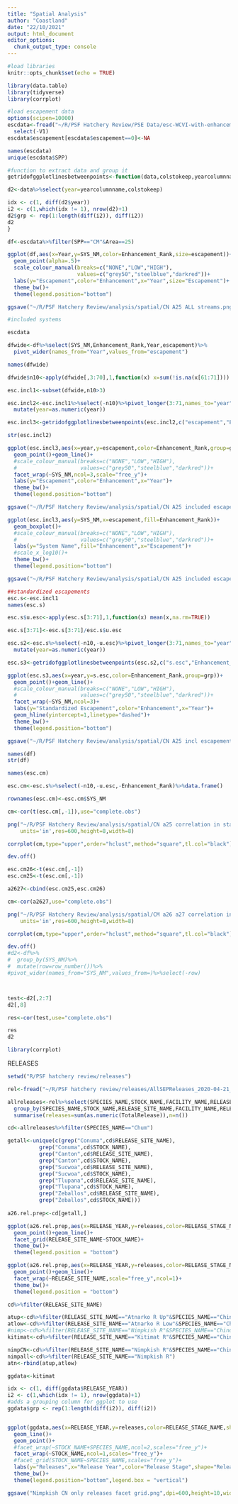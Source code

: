 ---
title: "Spatial Analysis"
author: "Coastland"
date: "22/10/2021"
output: html_document
editor_options: 
  chunk_output_type: console
---

```{r setup, include=FALSE}
#load libraries
knitr::opts_chunk$set(echo = TRUE)

library(data.table)
library(tidyverse)
library(corrplot)

```

```{r}
#load escapement data
options(scipen=10000)
escdata<-fread("~/R/PSF Hatchery Review/PSE Data/esc-WCVI-with-enhancement-rankings.csv")%>%
  select(-V1)
escdata$escapement[escdata$escapement==0]<-NA

names(escdata)
unique(escdata$SPP)
```


```{r}
#function to extract data and group it
getridofggplotlinesbetweenpoints<-function(data,colstokeep,yearcolumnname) {

d2<-data%>%select(year=yearcolumnname,colstokeep)

idx <- c(1, diff(d2$year))
i2 <- c(1,which(idx != 1), nrow(d2)+1)
d2$grp <- rep(1:length(diff(i2)), diff(i2))
d2
}
```


```{r}
df<-escdata%>%filter(SPP=="CM"&Area==25)

ggplot(df,aes(x=Year,y=SYS_NM,color=Enhancement_Rank,size=escapement))+
  geom_point(alpha=.5)+
  scale_colour_manual(breaks=c("NONE","LOW","HIGH"),
                      values=c("grey50","steelblue","darkred"))+
  labs(y="Escapement",color="Enhancement",x="Year",size="Escapement")+
  theme_bw()+
  theme(legend.position="bottom")

ggsave("~/R/PSF Hatchery Review/analysis/spatial/CN A25 ALL streams.png",dpi=600,height=10,width=8)

```

```{r}

#included systems

escdata

dfwide<-df%>%select(SYS_NM,Enhancement_Rank,Year,escapement)%>%
  pivot_wider(names_from="Year",values_from="escapement")

names(dfwide)

dfwide$n10<-apply(dfwide[,3:70],1,function(x) x=sum(!is.na(x[61:71])))

esc.incl1<-subset(dfwide,n10>3)

esc.incl2<-esc.incl1%>%select(-n10)%>%pivot_longer(3:71,names_to="year",values_to="escapement")%>%
  mutate(year=as.numeric(year))

esc.incl3<-getridofggplotlinesbetweenpoints(esc.incl2,c("escapement","Enhancement_Rank","SYS_NM"),"year")

str(esc.incl2)

ggplot(esc.incl3,aes(x=year,y=escapement,color=Enhancement_Rank,group=grp))+
  geom_point()+geom_line()+
  #scale_colour_manual(breaks=c("NONE","LOW","HIGH"),
  #                    values=c("grey50","steelblue","darkred"))+
  facet_wrap(~SYS_NM,ncol=3,scale="free_y")+
  labs(y="Escapement",color="Enhancement",x="Year")+
  theme_bw()+
  theme(legend.position="bottom")

ggsave("~/R/PSF Hatchery Review/analysis/spatial/CN A25 included escapement streams.png",dpi=600,height=10,width=8)

ggplot(esc.incl3,aes(y=SYS_NM,x=escapement,fill=Enhancement_Rank))+
  geom_boxplot()+
  #scale_colour_manual(breaks=c("NONE","LOW","HIGH"),
  #                    values=c("grey50","steelblue","darkred"))+
  labs(y="System Name",fill="Enhancement",x="Escapement")+
  #scale_x_log10()+
  theme_bw()+
  theme(legend.position="bottom")

ggsave("~/R/PSF Hatchery Review/analysis/spatial/CN A25 included escapement streams boxplot.png",dpi=600,height=10,width=8)

##standardized escapements
esc.s<-esc.incl1
names(esc.s)

esc.s$u.esc<-apply(esc.s[3:71],1,function(x) mean(x,na.rm=TRUE))

esc.s[3:71]<-esc.s[3:71]/esc.s$u.esc

esc.s2<-esc.s%>%select(-n10,-u.esc)%>%pivot_longer(3:71,names_to="year",values_to="s.esc")%>%
  mutate(year=as.numeric(year))

esc.s3<-getridofggplotlinesbetweenpoints(esc.s2,c("s.esc","Enhancement_Rank","SYS_NM"),"year")

ggplot(esc.s3,aes(x=year,y=s.esc,color=Enhancement_Rank,group=grp))+
  geom_point()+geom_line()+
  #scale_colour_manual(breaks=c("NONE","LOW","HIGH"),
  #                    values=c("grey50","steelblue","darkred"))+
  facet_wrap(~SYS_NM,ncol=3)+
  labs(y="Standardized Escapement",color="Enhancement",x="Year")+
  geom_hline(yintercept=1,linetype="dashed")+
  theme_bw()+
  theme(legend.position="bottom")

ggsave("~/R/PSF Hatchery Review/analysis/spatial/CN A25 incl escapement streams standardized.png",dpi=600,height=10,width=8)

```

```{r}
names(df)
str(df)

names(esc.cm)

esc.cm<-esc.s%>%select(-n10,-u.esc,-Enhancement_Rank)%>%data.frame()

rownames(esc.cm)<-esc.cm$SYS_NM

cm<-cor(t(esc.cm[,-1]),use="complete.obs")

png("~/R/PSF Hatchery Review/analysis/spatial/CN a25 correlation in stand escapement.png",
    units='in',res=600,height=8,width=8)

corrplot(cm,type="upper",order="hclust",method="square",tl.col="black")

dev.off()
```


```{r}
esc.cm26<-t(esc.cm[,-1])
esc.cm25<-t(esc.cm[,-1])

a2627<-cbind(esc.cm25,esc.cm26)

cm<-cor(a2627,use="complete.obs")

png("~/R/PSF Hatchery Review/analysis/spatial/CM a26 a27 correlation in stand escapement.png",
    units='in',res=600,height=8,width=8)

corrplot(cm,type="upper",order="hclust",method="square",tl.col="black")

dev.off()
#d2<-df%>%
#  group_by(SYS_NM)%>%
#  mutate(row=row_number())%>%
#pivot_wider(names_from="SYS_NM",values_from=)%>%select(-row)



test<-d2[,2:7]
d2[,8]

res<-cor(test,use="complete.obs")

res
d2

library(corrplot)


```
RELEASES
```{r}
setwd("R/PSF hatchery review/releases")

rel<-fread("~/R/PSF hatchery review/releases/AllSEPReleases_2020-04-21_Original.csv")

allreleases<-rel%>%select(SPECIES_NAME,STOCK_NAME,FACILITY_NAME,RELEASE_SITE_NAME,RELEASE_STAGE_NAME,TotalRelease,RELEASE_YEAR)%>%
  group_by(SPECIES_NAME,STOCK_NAME,RELEASE_SITE_NAME,FACILITY_NAME,RELEASE_STAGE_NAME,RELEASE_YEAR)%>%
  summarise(releases=sum(as.numeric(TotalRelease)),n=n())

cd<-allreleases%>%filter(SPECIES_NAME=="Chum")

getall<-unique(c(grep("Conuma",cd$RELEASE_SITE_NAME),
          grep("Conuma",cd$STOCK_NAME),
          grep("Canton",cd$RELEASE_SITE_NAME),
          grep("Canton",cd$STOCK_NAME),
          grep("Sucwoa",cd$RELEASE_SITE_NAME),
          grep("Sucwoa",cd$STOCK_NAME),
          grep("Tlupana",cd$RELEASE_SITE_NAME),
          grep("Tlupana",cd$STOCK_NAME),
          grep("Zeballos",cd$RELEASE_SITE_NAME),
          grep("Zeballos",cd$STOCK_NAME)))
          
a26.rel.prep<-cd[getall,]

ggplot(a26.rel.prep,aes(x=RELEASE_YEAR,y=releases,color=RELEASE_STAGE_NAME))+
  geom_point()+geom_line()+
  facet_grid(RELEASE_SITE_NAME~STOCK_NAME)+
  theme_bw()+
  theme(legend.position = "bottom")

ggplot(a26.rel.prep,aes(x=RELEASE_YEAR,y=releases,color=RELEASE_STAGE_NAME,shape=STOCK_NAME))+
  geom_point()+geom_line()+
  facet_wrap(~RELEASE_SITE_NAME,scale="free_y",ncol=1)+
  theme_bw()+
  theme(legend.position = "bottom")
```


```{r}
cd%>%filter(RELEASE_SITE_NAME)

atup<-cd%>%filter(RELEASE_SITE_NAME=="Atnarko R Up"&SPECIES_NAME=="Chinook")
atlow<-cd%>%filter(RELEASE_SITE_NAME=="Atnarko R Low"&SPECIES_NAME=="Chinook")
#nimp<-cd%>%filter(RELEASE_SITE_NAME=="Nimpkish R"&SPECIES_NAME=="Chinook")
kitimat<-cd%>%filter(RELEASE_SITE_NAME=="Kitimat R"&SPECIES_NAME=="Chinook")

nimpCN<-cd%>%filter(RELEASE_SITE_NAME=="Nimpkish R"&SPECIES_NAME=="Chinook")
nimpall<-cd%>%filter(RELEASE_SITE_NAME=="Nimpkish R")
atn<-rbind(atup,atlow)

ggdata<-kitimat

idx <- c(1, diff(ggdata$RELEASE_YEAR))
i2 <- c(1,which(idx != 1), nrow(ggdata)+1)
#adds a grouping column for ggplot to use
ggdata$grp <- rep(1:length(diff(i2)), diff(i2))


ggplot(ggdata,aes(x=RELEASE_YEAR,y=releases,color=RELEASE_STAGE_NAME,shape=RELEASE_SITE_NAME,group=grp))+
  geom_line()+
  geom_point()+
  #facet_wrap(~STOCK_NAME+SPECIES_NAME,ncol=2,scales="free_y")+
  facet_wrap(~STOCK_NAME,ncol=1,scales="free_y")+
  #facet_grid(STOCK_NAME~SPECIES_NAME,scales="free_y")+
  labs(y="Releases",x="Release Year",color="Release Stage",shape="Release Site Name")+
  theme_bw()+
  theme(legend.position="bottom",legend.box = "vertical")

ggsave("Nimpkish CN only releases facet grid.png",dpi=600,height=10,width=8)
```


